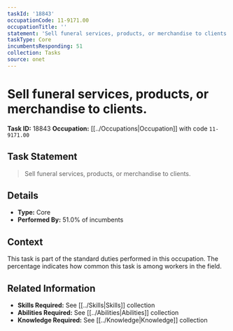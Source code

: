 ```yaml
---
taskId: '18843'
occupationCode: 11-9171.00
occupationTitle: ''
statement: 'Sell funeral services, products, or merchandise to clients.'
taskType: Core
incumbentsResponding: 51
collection: Tasks
source: onet
---
```

# Sell funeral services, products, or merchandise to clients.

**Task ID:** 18843
**Occupation:** [[../Occupations|Occupation]] with code `11-9171.00`

## Task Statement

> Sell funeral services, products, or merchandise to clients.

## Details

- **Type:** Core
- **Performed By:** 51.0% of incumbents

## Context

This task is part of the standard duties performed in this occupation. The percentage indicates how common this task is among workers in the field.

## Related Information

- **Skills Required:** See [[../Skills|Skills]] collection
- **Abilities Required:** See [[../Abilities|Abilities]] collection
- **Knowledge Required:** See [[../Knowledge|Knowledge]] collection
